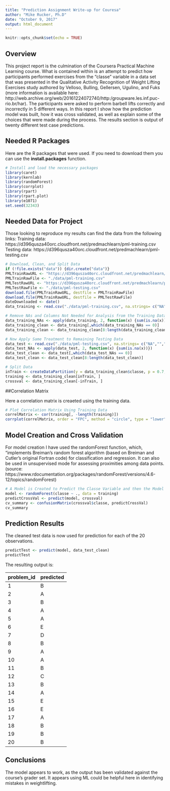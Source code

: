 ```yaml
---
title: "Prediction Assignment Write-up for Couresa"
author: "Mike Rucker, Ph.D"
date: "October 9, 2017"
output: html_document
---
```


```r
knitr::opts_chunk$set(echo = TRUE)
```

## Overview

This project report is the culmination of the Coursera Practical Machine Learning course. What is contained within is an attempt to predict how participants performed exercises from the “classe” variable in a data set that was presented in the Qualitative Activity Recognition of Weight Lifting Exercises study authored by Velloso, Bulling, Gellersen, Ugulino, and Fuks (more information is available here: http://web.archive.org/web/20161224072740/http:/groupware.les.inf.puc-rio.br/har). The participants were asked to perform barbell lifts correctly and incorrectly in 5 different ways. In this report I show how the prediction model was built, how it was cross validated, as well as explain some of the choices that were made during the process. The results section is output of twenty different test case predictions.

## Needed R Packages

Here are the R packages that were used. If you need to download them you can use the __install.packages__ function.

```r
# Install and load the necessary packages
library(caret)
library(kernlab)
library(randomForest)
library(corrplot)
library(rpart)
library(rpart.plot)
library(e1071)
set.seed(32343)
```

## Needed Data for Project

Those looking to reproduce my results can find the data from the following links:
Training data: https://d396qusza40orc.cloudfront.net/predmachlearn/pml-training.csv
Testing data: https://d396qusza40orc.cloudfront.net/predmachlearn/pml-testing.csv


```r
# Download, Clean, and Split Data
if (!file.exists("data")) {dir.create("data")}
PMLTrainRawURL <- "https://d396qusza40orc.cloudfront.net/predmachlearn/pml-training.csv"
PMLTrainRawFile <- "./data/pml-training.csv"
PMLTestRawURL <- "https://d396qusza40orc.cloudfront.net/predmachlearn/pml-testing.csv"
PMLTestRawFile <- "./data/pml-testing.csv"
download.file(PMLTrainRawURL, destfile = PMLTrainRawFile)
download.file(PMLTrainRawURL, destfile = PMLTestRawFile)
dateDownloaded <- date()
data_training <- read.csv("./data/pml-training.csv", na.strings= c("NA",""," "))

# Remove NAs and Columns Not Needed for Analysis from the Training Data
data_training_NAs <- apply(data_training, 2, function(x) {sum(is.na(x))})
data_training_clean <- data_training[,which(data_training_NAs == 0)]
data_training_clean <- data_training_clean[8:length(data_training_clean)]

# Now Apply Same Treatment to Remaining Testing Data
data_test <- read.csv("./data/pml-testing.csv", na.strings= c("NA",""," "))
data_test_NAs <- apply(data_test, 2, function(x) {sum(is.na(x))})
data_test_clean <- data_test[,which(data_test_NAs == 0)]
data_test_clean <- data_test_clean[8:length(data_test_clean)]

# Split Data
inTrain <- createDataPartition(y = data_training_clean$classe, p = 0.7, list = FALSE)
training <- data_training_clean[inTrain, ]
crossval <- data_training_clean[-inTrain, ]

```

##Correlation Matrix

Here a correlation matrix is creaeted using the training data.

```r
# Plot Correlation Matrix Using Training Data
correlMatrix <- cor(training[, -length(training)])
corrplot(correlMatrix, order = "FPC", method = "circle", type = "lower", tl.cex = 0.8,  tl.col = rgb(0, 0, 0))
```

## Model Creation and Cross Validation

For model creation I have used the randomForest function, which, "implements Breiman's random forest algorithm (based on Breiman and Cutler's original Fortran code) for classification and regression. It can also be used in unsupervised mode for assessing proximities among data points. (source: https://www.rdocumentation.org/packages/randomForest/versions/4.6-12/topics/randomForest)

```r
# A Model is Created to Predict the Classe Variable and then the Model is Cross-validated
model <- randomForest(classe ~ ., data = training)
predictCrossVal <- predict(model, crossval)
cv_summary <- confusionMatrix(crossval$classe, predictCrossVal)
cv_summary
```

## Prediction Results 

The cleaned test data is now used for prediction for each of the 20 observations. 

```r
predictTest <- predict(model, data_test_clean)
predictTest
```

The resulting output is:

<style type="text/css">
.table {

    width: 20%;

}
</style>
problem_id | predicted
---------- | ---------
1 | B
2 | A
3 | B
4 | A
5 | A
6 | E
7 | D
8 | B
9 | A
10 | A
11 | B
12 | C
13 | B
14 | A
15 | E
16 | E
17 | A
18 | B
19 | B
20 | B

## Conclusions
The model appears to work, as the output has been validated against the course's grader set. It appears using ML could be helpful here in identifying mistakes in weightlifting.